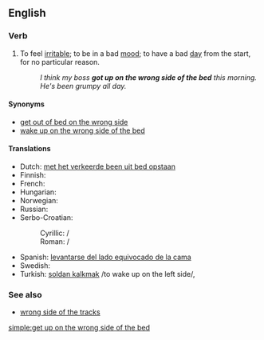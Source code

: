 ==English==

===Verb===
{{infl|en|verb|head=to [[get up]] [[on]] [[the]] [[wrong]] [[side]] [[of]] [[the]] [[bed]]}}

# {{idiom}} To feel [[irritable]]; to be in a bad [[mood]]; to have a bad [[day]] from the start, for no particular reason.
#: ''I think my boss '''got up on the wrong side of the bed''' this morning.  He's been grumpy all day.''

====Synonyms====
* [[get out of bed on the wrong side]]
* [[wake up on the wrong side of the bed]]

====Translations====
{{trans-top|to feel irritable without a particular reason}}
* Dutch: [[met het verkeerde been uit bed opstaan]]
* Finnish: {{t|fi|nousta sängystä väärällä jalalla}}
* French: {{t+|fr|se lever du pied gauche}}
* Hungarian: {{t-|hu|bal lábbal kel fel}}
* Norwegian: {{t|no|stå opp på feil side av sengen}}
* Russian: {{t|ru|встать не с той ноги|tr=vstat' ne s toj nogí|sc=Cyrl}} {{qualifier|lit.: "get up on the wrong foot"}}
* Serbo-Croatian:
*: Cyrillic: {{tø|sh|устати на лијеву ногу|alt=у̀стати на лије̑вӯ но̏гу|sc=Cyrl|xs=Serbo-Croatian}} / {{tø|sh|устати на леву ногу|alt=у̀стати на ле̑вӯ но̏гу|sc=Cyrl|xs=Serbo-Croatian}}
*: Roman: {{tø|sh|ustati na lijevu nogu|alt=ùstati na lijȇvū nȍgu|xs=Serbo-Croatian}} / {{tø|sh|ustati na levu nogu|alt=ùstati na lȇvū nȍgu|xs=Serbo-Croatian}}
{{trans-mid}}
* Spanish: [[levantarse del lado equivocado de la cama]]
* Swedish: {{t-|sv|stiga upp på fel sida}}
* Turkish: [[soldan kalkmak]] /to wake up on the left side/,  {{t|tr|tersinden kalkmak}}
{{trans-bottom}}

===See also===
* [[wrong side of the tracks]]

[[simple:get up on the wrong side of the bed]]